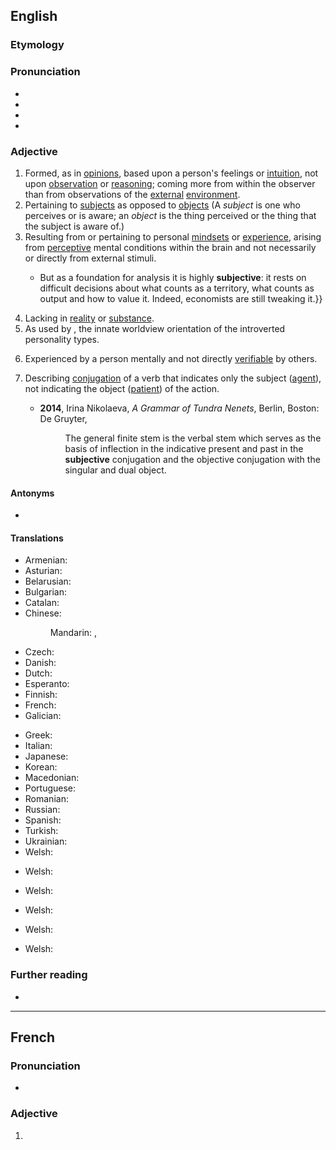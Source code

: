 ==English==

===Etymology===
{{suffix|en|subject|ive}}

===Pronunciation===
* {{IPA|en|/səbˈdʒɛktɪv/|/sʌbˈdʒɛktɪv/}}
* {{audio|en|LL-Q1860 (eng)-Vealhurl-subjective.wav|Audio (RP)}}
* {{rhymes|en|ɛktɪv}}
* {{hyph|en|sub|ject|ive}}

===Adjective===
{{en-adj}}

# Formed, as in [[opinion]]s, based upon a person's feelings or [[intuition]], not upon [[observation]] or [[reasoning]]; coming more from within the observer than from observations of the [[external]] [[environment]].
# Pertaining to [[subject]]s as opposed to [[object]]s (A ''subject'' is one who perceives or is aware; an ''object'' is the thing perceived or the thing that the subject is aware of.)
# Resulting from or pertaining to personal [[mindset]]s or [[experience]], arising from [[perceptive]] mental conditions within the brain and not necessarily or directly from external stimuli.
#* {{quote-journal|en|date=2013-08-03|volume=408|issue=8847|magazine={{w|The Economist}}
|title=[http://www.economist.com/news/finance-and-economics/21582498-america-has-changed-way-it-measures-gdp-boundary-problems Boundary problems]
|passage=Economics is a messy discipline: too fluid to be a science, too rigorous to be an art. Perhaps it is fitting that economists’ most-used metric, gross domestic product (GDP), is a tangle too.{{...}}But as a foundation for analysis it is highly '''subjective''': it rests on difficult decisions about what counts as a territory, what counts as output and how to value it. Indeed, economists are still tweaking it.}}
# Lacking in [[reality]] or [[substance]].
# As used by {{w|Carl Jung}}, the innate worldview orientation of the introverted personality types.
# {{lb|en|philosophy|psychology}} Experienced by a person mentally and not directly [[verifiable]] by others.
# {{senseid|en|type of conjugation}}{{lb|en|linguistics|grammar}} Describing [[conjugation]] of a verb that indicates only the subject ([[agent]]), not indicating the object ([[patient]]) of the action. {{gloss|In linguistic descriptions of [[Tundra Nenets]], among others.}}
#* '''2014''', Irina Nikolaeva, ''A Grammar of Tundra Nenets'', Berlin, Boston: De Gruyter, {{ISBN|978-3-11-032047-3}}
#*: The general finite stem is the verbal stem which serves as the basis of inflection in the indicative present and past in the '''subjective''' conjugation and the objective conjugation with the singular and dual object.

====Antonyms====
* {{l|en|objective}}

====Translations====
{{trans-top|based upon subjective feelings or intuition}}
* Armenian: {{t+|hy|սուբյեկտիվ}}
* Asturian: {{t|ast|suxetivu}}
* Belarusian: {{t|be|суб'екты́ўны}}
* Bulgarian: {{t+|bg|субекти́вен}}
* Catalan: {{t|ca|subjectiu}}
* Chinese:
*: Mandarin: {{t+|cmn|主觀}}, {{t+|cmn|主观|tr=zhǔguān}}
* Czech: {{t+|cs|subjektivní}}
* Danish: {{t|da|subjektiv}}
* Dutch: {{t+|nl|subjectief}}
* Esperanto: {{t|eo|subjektiva}}
* Finnish: {{t+|fi|subjektiivinen}}
* French: {{t+|fr|subjectif}}
* Galician: {{t|gl|subxectivo}}
{{trans-mid}}
* Greek: {{t+|el|υποκειμενικός}}
* Italian: {{t|it|subiettivo}}
* Japanese: {{t+|ja|主観的|tr=しゅかんてき, shukanteki}}
* Korean: {{t+|ko|주관적}}
* Macedonian: {{t|mk|субјективен}}
* Portuguese: {{t+|pt|subjetivo}}
* Romanian: {{t+|ro|subiectiv}}
* Russian: {{t+|ru|субъекти́вный}}
* Spanish: {{t+|es|subjetivo}}
* Turkish: {{t+|tr|öznel}}
* Ukrainian: {{t|uk|суб'єкти́вний}}
* Welsh: {{t+|cy|goddrychol}}
{{trans-bottom}}

{{trans-top|lacking in reality or substance}}
{{trans-mid}}
* Welsh: {{t+|cy|goddrychol}}
{{trans-bottom}}

{{trans-top|as used by Carl Jung}}
{{trans-mid}}
* Welsh: {{t+|cy|goddrychol}}
{{trans-bottom}}

{{trans-top|experienced by a person mentally}}
{{trans-mid}}
* Welsh: {{t+|cy|goddrychol}}
{{trans-bottom}}

{{trans-top|indicating the grammatical subject}}
{{trans-mid}}
* Welsh: {{t+|cy|goddrychol}}
{{trans-bottom}}

{{trans-top|indicating the grammatical subject}}
{{trans-mid}}
* Welsh: {{t+|cy|gwrthrychol}}
{{trans-bottom}}

===Further reading===
* {{R:Keywords|page=308}}

----

==French==

===Pronunciation===
* {{fr-IPA}}

===Adjective===
{{head|fr|adjective form}}

# {{feminine singular of|fr|subjectif}}
